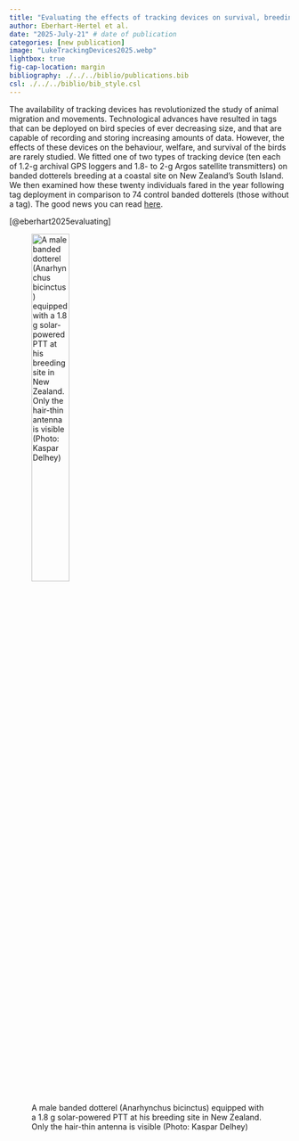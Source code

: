 ```yaml
---
title: "Evaluating the effects of tracking devices on survival, breeding success, behavior, and condition of a small, partially migratory shorebird" 
author: Eberhart-Hertel et al.
date: "2025-July-21" # date of publication
categories: [new publication]
image: "LukeTrackingDevices2025.webp"
lightbox: true
fig-cap-location: margin
bibliography: ./../../biblio/publications.bib
csl: ./../../biblio/bib_style.csl
---
```


The availability of tracking devices has revolutionized the study of animal migration and movements. Technological advances have resulted in tags that can be deployed on bird species of ever decreasing size, and that are capable of recording and storing increasing amounts of data. However, the effects of these devices on the behaviour, welfare, and survival of the birds are rarely studied. We fitted one of two types of tracking device (ten each of 1.2-g archival GPS loggers and 1.8- to 2-g Argos satellite transmitters) on banded dotterels breeding at a coastal site on New Zealand’s South Island. We then examined how these twenty individuals fared in the year following tag deployment in comparison to 74 control banded dotterels (those without a tag). The good news you can read [here](https://nsojournals.onlinelibrary.wiley.com/doi/full/10.1002/jav.03490).

[@eberhart2025evaluating]

![A male banded dotterel (Anarhynchus bicinctus) equipped with a 1.8 g solar-powered PTT at his breeding site in New Zealand. Only the hair-thin antenna is visible (Photo: Kaspar Delhey)](LukeTrackingDevices2025.webp){width=40%}
